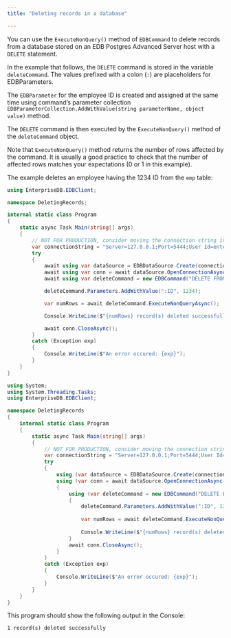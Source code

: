 ```yaml
---
title: "Deleting records in a database"

---
```


<div id="deleting_records_in_a_database" class="registered_link"></div>

You can use the `ExecuteNonQuery()` method of `EDBCommand` to delete records from a database stored on an EDB Postgres Advanced Server host with a `DELETE` statement.

In the example that follows, the `DELETE` command is stored in the variable `deleteCommand`. The values prefixed with a colon (`:`) are placeholders for EDBParameters.

The `EDBParameter` for the employee ID is created and assigned at the same time using command’s parameter collection `EDBParameterCollection.AddWithValue(string parameterName, object value)` method.

The `DELETE` command is then executed by the `ExecuteNonQuery()` method of the `deleteCommand` object.

Note that `ExecuteNonQuery()` method returns the number of rows affected by the command. It is usually a good practice to check that the number of affected rows matches your expectations (0 or 1 in this example).

The example deletes an employee having the 1234 ID from the `emp` table:

<TabContainer syncKey="sample">
<Tab title=".NET">

```csharp
using EnterpriseDB.EDBClient;

namespace DeletingRecords;

internal static class Program
{
    static async Task Main(string[] args)
    {
        // NOT FOR PRODUCTION, consider moving the connection string in a configuration file
        var connectionString = "Server=127.0.0.1;Port=5444;User Id=enterprisedb;Password=edb;Database=edb";
        try
        {
            await using var dataSource = EDBDataSource.Create(connectionString);
            await using var conn = await dataSource.OpenConnectionAsync();
            await using var deleteCommand = new EDBCommand("DELETE FROM emp WHERE empno = :ID", conn);

            deleteCommand.Parameters.AddWithValue(":ID", 1234);

            var numRows = await deleteCommand.ExecuteNonQueryAsync();

            Console.WriteLine($"{numRows} record(s) deleted successfully");

            await conn.CloseAsync();
        }
        catch (Exception exp)
        {
            Console.WriteLine($"An error occured: {exp}");
        }
    }
}
```

</Tab>
<Tab title=".NET Framework">

```csharp
using System;
using System.Threading.Tasks;
using EnterpriseDB.EDBClient;

namespace DeletingRecords
{
    internal static class Program
    {
        static async Task Main(string[] args)
        {
            // NOT FOR PRODUCTION, consider moving the connection string in a configuration file
            var connectionString = "Server=127.0.0.1;Port=5444;User Id=enterprisedb;Password=edb;Database=edb";
            try
            {
                using (var dataSource = EDBDataSource.Create(connectionString))
                using (var conn = await dataSource.OpenConnectionAsync())
                {
                    using (var deleteCommand = new EDBCommand("DELETE FROM emp WHERE empno = :ID", conn))
                    {
                        deleteCommand.Parameters.AddWithValue(":ID", 1234);
                        
                        var numRows = await deleteCommand.ExecuteNonQueryAsync();
                
                        Console.WriteLine($"{numRows} record(s) deleted successfully");
                    }
                    await conn.CloseAsync();
                }
            }
            catch (Exception exp)
            {
                Console.WriteLine($"An error occured: {exp}");
            }
        }
    }
}
```
</Tab>
</TabContainer> 

This program should show the following output in the Console:

```text
1 record(s) deleted successfully
```
